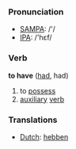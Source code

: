 === Pronunciation ===
*[[w:SAMPA|SAMPA]]: /'/
*[[w:IPA|IPA]]: /'hεf/

=== Verb ===

'''to have''' ([[had]], had)

# to [[possess]]
# [[auxiliary]] [[verb]]

=== Translations ===
*[[Dutch]]: [[hebben]]